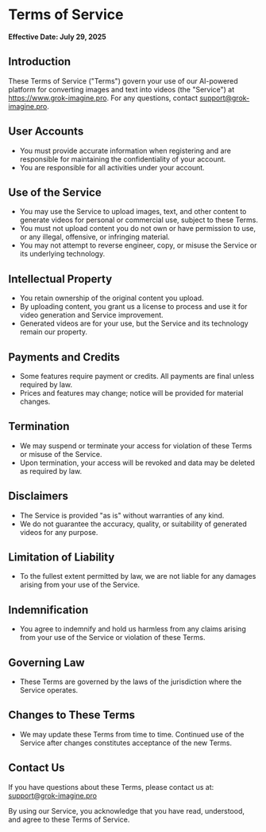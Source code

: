 
# Terms of Service

**Effective Date: July 29, 2025**

## Introduction

These Terms of Service ("Terms") govern your use of our AI-powered platform for converting images and text into videos (the "Service") at https://www.grok-imagine.pro. For any questions, contact support@grok-imagine.pro.

## User Accounts

- You must provide accurate information when registering and are responsible for maintaining the confidentiality of your account.
- You are responsible for all activities under your account.

## Use of the Service

- You may use the Service to upload images, text, and other content to generate videos for personal or commercial use, subject to these Terms.
- You must not upload content you do not own or have permission to use, or any illegal, offensive, or infringing material.
- You may not attempt to reverse engineer, copy, or misuse the Service or its underlying technology.

## Intellectual Property

- You retain ownership of the original content you upload.
- By uploading content, you grant us a license to process and use it for video generation and Service improvement.
- Generated videos are for your use, but the Service and its technology remain our property.

## Payments and Credits

- Some features require payment or credits. All payments are final unless required by law.
- Prices and features may change; notice will be provided for material changes.

## Termination

- We may suspend or terminate your access for violation of these Terms or misuse of the Service.
- Upon termination, your access will be revoked and data may be deleted as required by law.

## Disclaimers

- The Service is provided "as is" without warranties of any kind.
- We do not guarantee the accuracy, quality, or suitability of generated videos for any purpose.

## Limitation of Liability

- To the fullest extent permitted by law, we are not liable for any damages arising from your use of the Service.

## Indemnification

- You agree to indemnify and hold us harmless from any claims arising from your use of the Service or violation of these Terms.

## Governing Law

- These Terms are governed by the laws of the jurisdiction where the Service operates.

## Changes to These Terms

- We may update these Terms from time to time. Continued use of the Service after changes constitutes acceptance of the new Terms.

## Contact Us

If you have questions about these Terms, please contact us at: [support@grok-imagine.pro](mailto:support@grok-imagine.pro)

By using our Service, you acknowledge that you have read, understood, and agree to these Terms of Service.
